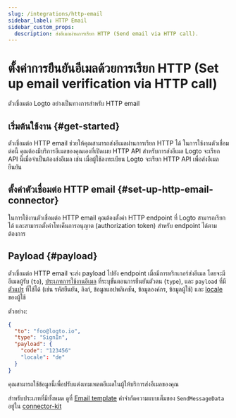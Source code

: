 ```yaml
---
slug: /integrations/http-email
sidebar_label: HTTP Email
sidebar_custom_props:
  description: ส่งอีเมลผ่านการเรียก HTTP (Send email via HTTP call).
---
```



# ตั้งค่าการยืนยันอีเมลด้วยการเรียก HTTP (Set up email verification via HTTP call)

ตัวเชื่อมต่อ Logto อย่างเป็นทางการสำหรับ HTTP email

<GuideTip />

## เริ่มต้นใช้งาน \{#get-started}

ตัวเชื่อมต่อ HTTP email ช่วยให้คุณสามารถส่งอีเมลผ่านการเรียก HTTP ได้ ในการใช้งานตัวเชื่อมต่อนี้ คุณต้องมีบริการอีเมลของคุณเองที่เปิดเผย HTTP API สำหรับการส่งอีเมล Logto จะเรียก API นี้เมื่อจำเป็นต้องส่งอีเมล เช่น เมื่อผู้ใช้ลงทะเบียน Logto จะเรียก HTTP API เพื่อส่งอีเมลยืนยัน

## ตั้งค่าตัวเชื่อมต่อ HTTP email \{#set-up-http-email-connector}

ในการใช้งานตัวเชื่อมต่อ HTTP email คุณต้องตั้งค่า HTTP endpoint ที่ Logto สามารถเรียกได้ และสามารถตั้งค่าโทเค็นการอนุญาต (authorization token) สำหรับ endpoint ได้ตามต้องการ

## Payload \{#payload}

ตัวเชื่อมต่อ HTTP email จะส่ง payload ไปยัง endpoint เมื่อมีการทริกเกอร์ส่งอีเมล โดยจะมีอีเมลผู้รับ (`to`), [ประเภทการใช้งานอีเมล](/connectors/email-connectors/email-templates#email-template-types) ที่ระบุขั้นตอนการยืนยันตัวตน (`type`), และ `payload` ที่มี [ตัวแปร](/connectors/email-connectors/email-templates#email-template-variables) ที่ใช้ได้ (เช่น รหัสยืนยัน, ลิงก์, ข้อมูลแอปพลิเคชัน, ข้อมูลองค์กร, ข้อมูลผู้ใช้) และ [locale](/connectors/email-connectors/email-templates#email-template-localization) ของผู้ใช้

ตัวอย่าง:

```json
{
  "to": "foo@logto.io",
  "type": "SignIn",
  "payload": {
    "code": "123456"
    "locale": "de"
  }
}
```

คุณสามารถใช้ข้อมูลนี้เพื่อปรับแต่งเทมเพลตอีเมลในผู้ให้บริการส่งอีเมลของคุณ

สำหรับประเภทที่มีทั้งหมด ดูที่ [Email template](/connectors/email-connectors/email-templates#email-template-types) คำจำกัดความแบบเต็มของ `SendMessageData` อยู่ใน [connector-kit](https://github.com/logto-io/logto/tree/master/packages/toolkit/connector-kit/src/types/passwordless.ts)
